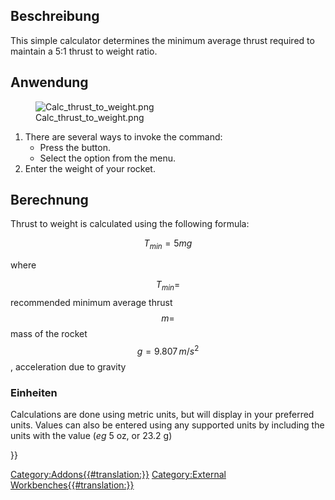 <languages/>

{{Docnav
|[[Rocket_Parachute_Size_Calculator|Parachute Size Calculator]]
|[[Rocket_Vent_Hole_Size_Calculator|Vent Hole Size Calculator]]
|[[Rocket_Workbench|Rocket Workbench]]
|IconL=Rocket_Calculator.svg
|IconR=Rocket_Calculator.svg
|IconC=RocketWorkbench.svg
}}

{{GuiCommand
|Name=Rocket Thrust To Weight Calculator
|Icon=Rocket_Calculator.svg
|MenuLocation=Rocket → Calculators → Thrust To Weight Calculator
|Workbenches=[[Rocket_Workbench|Rocket Workbench]]
|Version=0.19
}}

<span id="Description"></span>
==Beschreibung==

This simple calculator determines the minimum average thrust required to maintain a 5:1 thrust to weight ratio.

<span id="Usage"></span>
==Anwendung==

[[File:Calc_thrust_to_weight.png]]

# There are several ways to invoke the command: 
#* Press the {{Button|[[Image:Rocket_Calculator.svg|16px]] [[Rocket_Thrust_To_Weight_Calculator|Thrust To Weight Calculator]]}} button.
#* Select the {{MenuCommand|Rocket → Calculators → [[Image:Rocket_Calculator.svg|16px]] Thrust To Weight Calculator}} option from the menu.
# Enter the weight of your rocket.

<span id="Calculation"></span>
==Berechnung==

Thrust to weight is calculated using the following formula:

::<math>T_{min} = 5mg</math>

where

::<math>T_{min} = </math> recommended minimum average thrust<br>
::<math>m = </math> mass of the rocket<br>
::<math>g = 9.807\, m/s^2</math>, acceleration due to gravity<br>

<span id="Units"></span>
===Einheiten===

Calculations are done using metric units, but will display in your preferred units. Values can also be entered using any supported units by including the units with the value (''eg'' 5 oz, or 23.2 g)


{{Docnav
|[[Rocket_Parachute_Size_Calculator|Parachute Size Calculator]]
|[[Rocket_Vent_Hole_Size_Calculator|Vent Hole Size Calculator]]
|[[Rocket_Workbench|Rocket Workbench]]
|IconL=Rocket_Calculator.svg
|IconR=Rocket_Calculator.svg
|IconC=RocketWorkbench.svg
}}

{{Userdocnavi{{#translation:}}}}
[[Category:Addons{{#translation:}}]]
[[Category:External Workbenches{{#translation:}}]]